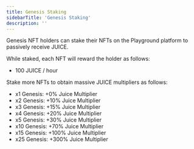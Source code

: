 ```yaml
---
title: Genesis Staking
sidebarTitle: 'Genesis Staking'
description: ''
---
```


Genesis NFT holders can stake their NFTs on the Playground platform to passively receive JUICE.

While staked, each NFT will reward the holder as follows:
- 100 JUICE / hour

Stake more NFTs to obtain massive JUICE multipliers as follows:
- x1 Genesis: +0% Juice Multiplier
- x2 Genesis: +10% Juice Multiplier
- x3 Genesis: +15% Juice Multiplier
- x4 Genesis: +20% Juice Multiplier
- x5 Genesis: +30% Juice Multiplier
- x10 Genesis: +70% Juice Multiplier
- x15 Genesis: +100% Juice Multiplier
- x25 Genesis: +300% Juice Multiplier
